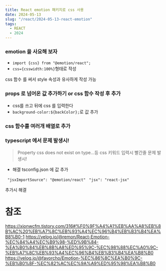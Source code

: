```yaml
---
title: React emotion 패키지로 css 사용
date: 2024-05-13
slug: "/react/2024-05-13-react-emotion"
tags:
  - REACT
  - 2024
---
```


### emotion 을 사요해 보자

* `import {css} from "@emotion/react";`
* `css={csswidth:100%}`형태로 작성


css 함수 를 써서 style 속성과 유사하게 작성 가능

### props 로 넘어온 값 추가하기 or css 함수 작성 후 추가

* css를 쓰고 뒤에 css 를 입력한다
* `background-color:${backColor};`로 값 추가


### css 함수를 여러개 배열로 추가


### typescript 에서 문제 발생시!
> Property css does not exist on type...등 css 키워드 입력시 빨간줄 문제 발생시!

* 해결 tsconfig.json 에 값 추가

` "jsxImportSource": "@emotion/react"`
` "jsx": "react-jsx"`

추가시 해결


# 참조
https://xionwcfm.tistory.com/316#%F0%9F%A4%A1%EB%AA%A8%EB%8B%AC%20%EB%A7%8C%EB%93%A4%EC%96%B4%EB%B3%B4%EA%B8%B0-1
https://velog.io/@remon/React-Emotion-%EC%84%A4%EC%B9%98-%ED%9B%84-%EA%B0%84%EB%8B%A8%ED%95%9C-%EC%98%88%EC%A0%9C-%EB%A7%8C%EB%93%A4%EC%96%B4%EB%B3%B4%EA%B8%B0
https://velog.io/@favorcho/Emotion-%EC%86%8C%EA%B0%9C-%EB%B0%8F-%EC%82%AC%EC%9A%A9%ED%95%98%EA%B8%B0
